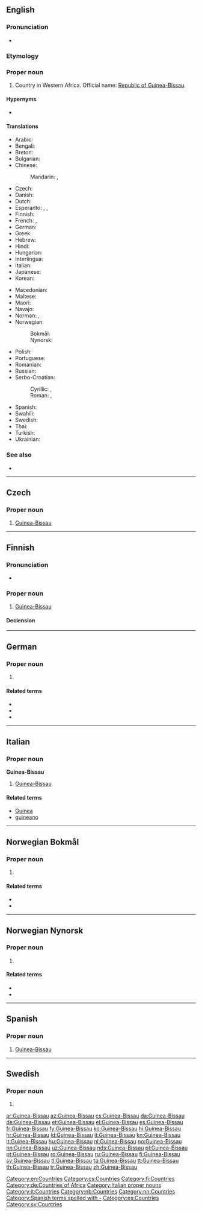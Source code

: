{{also|Guinea Bissau}}
==English==
{{wikipedia}}

===Pronunciation===
* {{audio|En-us-Guinea-Bissau.ogg|Audio (US)|lang=en}}

===Etymology===
{{compound|lang=en|Guinea|Bissau}}

===Proper noun===
{{en-proper noun|head=[[Guinea]]-[[Bissau]]}}

# Country in Western Africa. Official name: [[Republic of Guinea-Bissau]].

====Hypernyms====
* {{l|en|Subsahara}}

====Translations====
{{trans-top|Republic of Guinea-Bissau}}
* Arabic: {{t|ar|غِينِيَّا بِيسَاو|f|tr=ḡiniyyā bisāw}}
* Bengali: {{t|bn|গিনি-বিসাউ|sc=Beng|tr=gini-bisāu}}
* Breton: {{t|br|Ginea-Bissau}}
* Bulgarian: {{t|bg|Гвинея-Бисау|f|tr=Gvineja-Bisau|sc=Cyrl}}
* Chinese:
*: Mandarin: {{t+|cmn|幾內亞比紹|sc=Hani}}, {{t+|cmn|几内亚比绍|tr=Jǐnèiyà Bǐshào|sc=Hani}}
* Czech: {{t+|cs|Guinea-Bissau|f}}
* Danish: {{t+|da|Guinea-Bissau}}
* Dutch: {{t+|nl|Guinee-Bissau}}
* Esperanto: {{t|eo|Gvineo-Bisaŭo}}, {{t|eo|Gvineo-Bisaŭa}}, {{t|eo|Gvineo Bisaŭa}}
* Finnish: {{t+|fi|Guinea-Bissau}}
* French: {{t+|fr|Guinée-Bissao}}, {{t+|fr|Guinée-Bissau}}
* German: {{t+|de|Guinea-Bissau}}
* Greek: {{t|el|Γουινέα-Μπισσάου}}
* Hebrew: {{t|he|גינאה ביסאו|tr=gineh bisau|sc=Hebr}}
* Hindi: {{t+|hi|गिनी-बिसाऊ|tr=ginī-bisāū|sc=Deva}}
* Hungarian: {{t+|hu|Bissau-Guinea}}
* Interlingua: {{t|ia|Guinea-Bissau}}
* Italian: {{t|it|Guinea Bissau}}
* Japanese: {{t|ja|ギニアビサウ|tr=Ginia Bisau}}
* Korean: {{t+|ko|기니비사우|tr=Ginibisau}}
{{trans-mid}}
* Macedonian: {{t|mk|Гвинеја-Бисао|f|tr=Gvinéja-Bisáo|sc=Cyrl}}
* Maltese: {{t|mt|Gwinea Bissaw|alt=il-Gwinea Bissaw}}
* Maori: {{t|mi|Kini Pihō}}
* Navajo: {{t|nv|Gíní Bisó}}
* Norman: {{t|nrf|Petite-Gùinaée|f}} {{qual|Guernsey}}, {{t|nrf|Dginnée-Bissau|f}} {{qual|Jersey}}
* Norwegian: 
*: Bokmål: {{t+|nb|Guinea-Bissau}}
*: Nynorsk: {{t|nn|Guinea-Bissau}}
* Polish: {{t+|pl|Gwinea Bissau}}
* Portuguese: {{t+|pt|Guiné-Bissau}}
* Romanian: {{t+|ro|Guineea-Bissau|f}}
* Russian: {{t+|ru|Гвине́я-Биса́у|f}}
* Serbo-Croatian:
*: Cyrillic: {{t|sh|Гвинеја Бисао|f|sc=Cyrl}}, {{t|sh|Гвинеја Бисау|f}}
*: Roman: {{t|sh|Gvineja Bisao|f}}, {{t+|sh|Gvineja Bisau|f}}
* Spanish: {{t+|es|Guinea-Bissau|f}}
* Swahili: {{t+|sw|Ginebisau}}
* Swedish: {{t+|sv|Guinea-Bissau}}
* Thai: {{t|th|ประเทศกินี-บิสเซา|sc=Thai|tr=bpràtâyt gìnee-bìtsao}}
* Turkish: {{t|tr|Gine-Bissau}}
* Ukrainian: {{t+|uk|Гвінея-Бісау|tr=Hvineja-Bisau|sc=Cyrl}}
{{trans-bottom}}

===See also===
* {{l|en|Appendix:Countries of the world|Countries of the world}}

[[Category:en:Countries]]

----

==Czech==

===Proper noun===
{{cs-proper noun|g=f}}

# [[#English|Guinea-Bissau]]

[[Category:cs:Countries]]

----

==Finnish==
{{wikipedia|lang=fi}}

===Pronunciation===
* {{fi-IPA|ginea-bissau}}

===Proper noun===
{{fi-proper noun}}

# [[#English|Guinea-Bissau]]

====Declension====
{{fi-decl-rosé|n=sg|Guinea-Bissau|a}}

[[Category:fi:Countries]]

----

==German==
{{wikipedia|lang=de}}

===Proper noun===
{{de-proper noun|n}}

# {{l|en|Guinea-Bissau}}

====Related terms====
* {{l|de|Guinea-Bissauer}}
* {{l|de|Guinea-Bissauerin}}
* {{l|de|guinea-bissauisch}}

[[Category:de:Countries of Africa]]

----

==Italian==
{{wikipedia|lang=it}}

===Proper noun===
'''Guinea-Bissau''' {{g|f}}

# [[#English|Guinea-Bissau]]

====Related terms====
* [[Guinea]]
* [[guineano]]

[[Category:Italian proper nouns]]
[[Category:it:Countries]]

----

==Norwegian Bokmål==
{{wikipedia|lang=no}}

===Proper noun===
{{head|nb|proper noun|head=[[Guinea]]-[[Bissau]]}}

# {{l|en|Guinea-Bissau}}

====Related terms====
* {{l|nb|bissauguineaner}}
* {{l|nb|bissauguineansk}}

[[Category:nb:Countries]]

----
==Norwegian Nynorsk==
{{wikipedia|lang=nn}}

===Proper noun===
{{head|nn|proper noun|head=[[Guinea]]-[[Bissau]]}}

# {{l|en|Guinea-Bissau}}

====Related terms====
* {{l|nn|bissauguineanar}}
* {{l|nn|bissauguineansk}}

[[Category:nn:Countries]]

----
==Spanish==

===Proper noun===
{{es-proper noun|f}}

# [[#English|Guinea-Bissau]]

[[Category:Spanish terms spelled with -]]
[[Category:es:Countries]]

----

==Swedish==
{{wikipedia|lang=sv}}

===Proper noun===
{{head|sv|proper noun|g=n}}

# {{l|en|Guinea-Bissau}}

[[Category:sv:Countries]]

[[ar:Guinea-Bissau]]
[[az:Guinea-Bissau]]
[[cs:Guinea-Bissau]]
[[da:Guinea-Bissau]]
[[de:Guinea-Bissau]]
[[et:Guinea-Bissau]]
[[el:Guinea-Bissau]]
[[es:Guinea-Bissau]]
[[fr:Guinea-Bissau]]
[[fy:Guinea-Bissau]]
[[ko:Guinea-Bissau]]
[[hi:Guinea-Bissau]]
[[hr:Guinea-Bissau]]
[[id:Guinea-Bissau]]
[[it:Guinea-Bissau]]
[[kn:Guinea-Bissau]]
[[lt:Guinea-Bissau]]
[[hu:Guinea-Bissau]]
[[nl:Guinea-Bissau]]
[[no:Guinea-Bissau]]
[[nn:Guinea-Bissau]]
[[uz:Guinea-Bissau]]
[[nds:Guinea-Bissau]]
[[pl:Guinea-Bissau]]
[[pt:Guinea-Bissau]]
[[ro:Guinea-Bissau]]
[[ru:Guinea-Bissau]]
[[fi:Guinea-Bissau]]
[[sv:Guinea-Bissau]]
[[tl:Guinea-Bissau]]
[[ta:Guinea-Bissau]]
[[tt:Guinea-Bissau]]
[[th:Guinea-Bissau]]
[[tr:Guinea-Bissau]]
[[zh:Guinea-Bissau]]